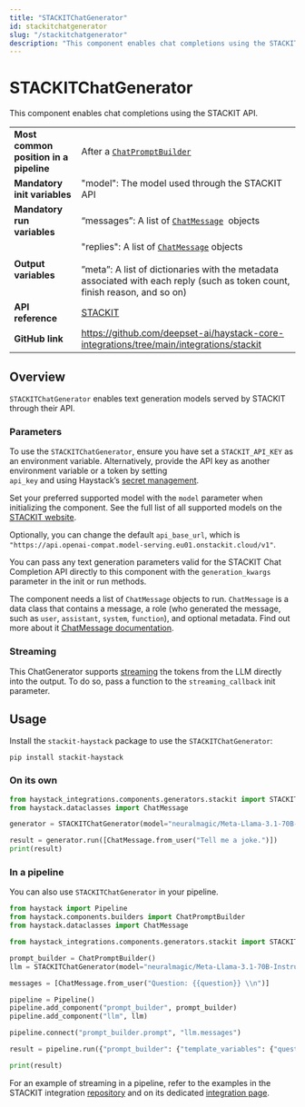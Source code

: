 ```yaml
---
title: "STACKITChatGenerator"
id: stackitchatgenerator
slug: "/stackitchatgenerator"
description: "This component enables chat completions using the STACKIT API."
---
```


# STACKITChatGenerator

This component enables chat completions using the STACKIT API.

|  |  |
| --- | --- |
| **Most common position in a pipeline** | After a [`ChatPromptBuilder`](../../../docs/pipeline-components/builders/chatpromptbuilder.mdx) |
| **Mandatory init variables** | "model": The model used through the STACKIT API |
| **Mandatory run variables** | “messages”: A list of [`ChatMessage`](../../../docs/concepts/data-classes/chatmessage.mdx)  objects |
| **Output variables** | "replies": A list of [`ChatMessage`](../../../docs/concepts/data-classes/chatmessage.mdx) objects  <br /> <br />”meta”: A list of dictionaries with the metadata associated with each reply (such as token count, finish reason, and so on) |
| **API reference** | [STACKIT](/reference/integrations-stackit) |
| **GitHub link** | https://github.com/deepset-ai/haystack-core-integrations/tree/main/integrations/stackit |

## Overview

`STACKITChatGenerator` enables text generation models served by STACKIT through their API. 

### Parameters

To use the `STACKITChatGenerator`, ensure you have set a `STACKIT_API_KEY` as an environment variable. Alternatively, provide the API key as another environment variable or a token by setting  
`api_key` and using Haystack’s [secret management](../../concepts/secret-management.mdx).

Set your preferred supported model with the `model` parameter when initializing the component. See the full list of all supported models on the [STACKIT website](https://docs.stackit.cloud/stackit/en/models-licenses-319914532.html).

Optionally, you can change the default `api_base_url`, which is `"https://api.openai-compat.model-serving.eu01.onstackit.cloud/v1"`.

You can pass any text generation parameters valid for the STACKIT Chat Completion API directly to this component with the `generation_kwargs` parameter in the init or run methods.

The component needs a list of `ChatMessage` objects to run. `ChatMessage` is a data class that contains a message, a role (who generated the message, such as `user`, `assistant`, `system`, `function`), and optional metadata. Find out more about it [ChatMessage documentation](../../concepts/data-classes/chatmessage.mdx).

### Streaming

This ChatGenerator supports [streaming](guides-to-generators/choosing-the-right-generator.mdx#streaming-support) the tokens from the LLM directly into the output. To do so, pass a function to the `streaming_callback` init parameter.

## Usage

Install the `stackit-haystack` package to use the `STACKITChatGenerator`:

```shell
pip install stackit-haystack
```

### On its own

```python
from haystack_integrations.components.generators.stackit import STACKITChatGenerator
from haystack.dataclasses import ChatMessage

generator = STACKITChatGenerator(model="neuralmagic/Meta-Llama-3.1-70B-Instruct-FP8")

result = generator.run([ChatMessage.from_user("Tell me a joke.")])
print(result)
```

### In a pipeline

You can also use `STACKITChatGenerator` in your pipeline.

```python
from haystack import Pipeline
from haystack.components.builders import ChatPromptBuilder
from haystack.dataclasses import ChatMessage

from haystack_integrations.components.generators.stackit import STACKITChatGenerator

prompt_builder = ChatPromptBuilder()
llm = STACKITChatGenerator(model="neuralmagic/Meta-Llama-3.1-70B-Instruct-FP8")

messages = [ChatMessage.from_user("Question: {{question}} \\n")]

pipeline = Pipeline()
pipeline.add_component("prompt_builder", prompt_builder)
pipeline.add_component("llm", llm)

pipeline.connect("prompt_builder.prompt", "llm.messages")

result = pipeline.run({"prompt_builder": {"template_variables": {"question": "Tell me a joke."}, "template": messages}})

print(result)
```

For an example of streaming in a pipeline, refer to the examples in the STACKIT integration [repository](https://github.com/deepset-ai/haystack-core-integrations/tree/main/integrations/stackit/examples) and on its dedicated [integration page](https://haystack.deepset.ai/integrations/stackit).